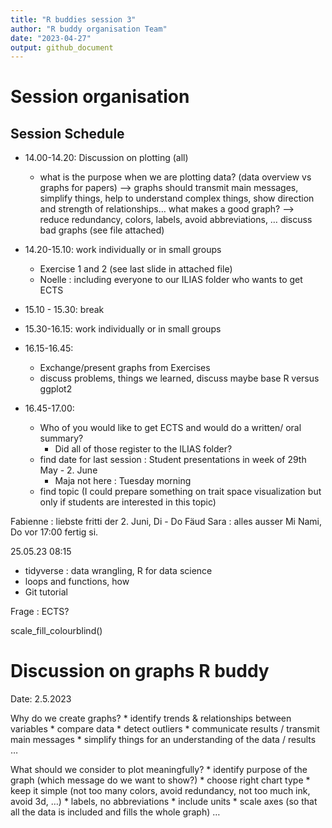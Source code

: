 ```yaml
---
title: "R buddies session 3"
author: "R buddy organisation Team"
date: "2023-04-27"
output: github_document
---
```


# Session organisation

## Session Schedule

- 14.00-14.20: Discussion on plotting (all)
  - what is the purpose when we are plotting data? (data overview vs graphs for papers)
    --> graphs should transmit main messages, simplify things, help to understand complex things, show direction and strength of relationships...
    what makes a good graph? --> reduce redundancy, colors, labels, avoid abbreviations, ...
    discuss bad graphs (see file attached)

- 14.20-15.10: work individually or in small groups
    - Exercise 1 and 2 (see last slide in attached file)
    - Noelle : including everyone to our ILIAS folder who wants to get ECTS

- 15.10 - 15.30: break

- 15.30-16.15: work individually or in small groups

- 16.15-16.45: 
  - Exchange/present graphs from Exercises
  - discuss problems, things we learned, discuss maybe base R versus ggplot2

- 16.45-17.00:
  - Who of you would like to get ECTS and would do a written/ oral summary?
    - Did all of those register to the ILIAS folder?
  - find date for last session : Student presentations in week of 29th May - 2. June
      - Maja not here : Tuesday morning
  - find topic (I could prepare something on trait space visualization but only if students are interested in this topic)



Fabienne : liebste fritti der 2. Juni, Di - Do Fäud
Sara : alles ausser Mi Nami, Do vor 17:00 fertig si.

25.05.23 08:15


- tidyverse : data wrangling, R for data science
- loops and functions, how 
- Git tutorial



Frage : ECTS?

scale_fill_colourblind()




# Discussion on graphs R buddy
Date: 2.5.2023

Why do we create graphs?
* identify trends & relationships between variables
* compare data
* detect outliers
* communicate results / transmit main messages
* simplify things for an understanding of the data / results
...

What should we consider to plot meaningfully?
* identify purpose of the graph (which message do we want to show?)
* choose right chart type
* keep it simple (not too many colors, avoid redundancy, not too much ink,
  avoid 3d, ...)
* labels, no abbreviations
* include units
* scale axes (so that all the data is included and fills the whole graph)
...




